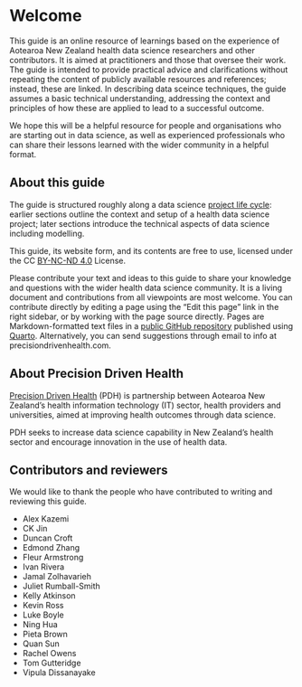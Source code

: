 # Welcome {.unnumbered}

This guide is an online resource of learnings based on the experience of Aotearoa New Zealand health data science researchers and other contributors. It is aimed at practitioners and those that oversee their work. The guide is intended to provide practical advice and clarifications without repeating the content of publicly available resources and references; instead, these are linked. In describing data sceince techniques, the guide assumes a basic technical understanding, addressing the context and principles of how these are applied to lead to a successful outcome.

We hope this will be a helpful resource for people and organisations who are starting out in data science, as well as experienced professionals who can share their lessons learned with the wider community in a helpful format.

## About this guide

The guide is structured roughly along a data science [project life cycle](basics.qmd#data-projects-have-a-lifecycle): earlier sections outline the context and setup of a health data science project; later sections introduce the technical aspects of data science including modelling.

This guide, its website form, and its contents are free to use, licensed under the CC [BY-NC-ND 4.0](https://creativecommons.org/licenses/by-nc-nd/4.0/) License.

Please contribute your text and ideas to this guide to share your knowledge and questions with the wider health data science community. It is a living document and contributions from all viewpoints are most welcome. You can contribute directly by editing a page using the "Edit this page" link in the right sidebar, or by working with the page source directly. Pages are Markdown-formatted text files in a [public GitHub repository](https://precisiondrivenhealth.github.io/guide/) published using [Quarto](https://quarto.org/). Alternatively, you can send suggestions through email to info at precisiondrivenhealth.com.

## About Precision Driven Health

[Precision Driven Health](https://precisiondrivenhealth.com) (PDH) is partnership between Aotearoa New Zealand’s health information technology (IT) sector, health providers and universities, aimed at improving health outcomes through data science.
 
PDH seeks to increase data science capability in New Zealand’s health sector and encourage innovation in the use of health data.

## Contributors and reviewers

We would like to thank the people who have contributed to writing and reviewing this guide.

* Alex Kazemi
* CK Jin
* Duncan Croft
* Edmond Zhang
* Fleur Armstrong
* Ivan Rivera
* Jamal Zolhavarieh
* Juliet Rumball-Smith
* Kelly Atkinson
* Kevin Ross
* Luke Boyle
* Ning Hua
* Pieta Brown
* Quan Sun
* Rachel Owens
* Tom Gutteridge
* Vipula Dissanayake
